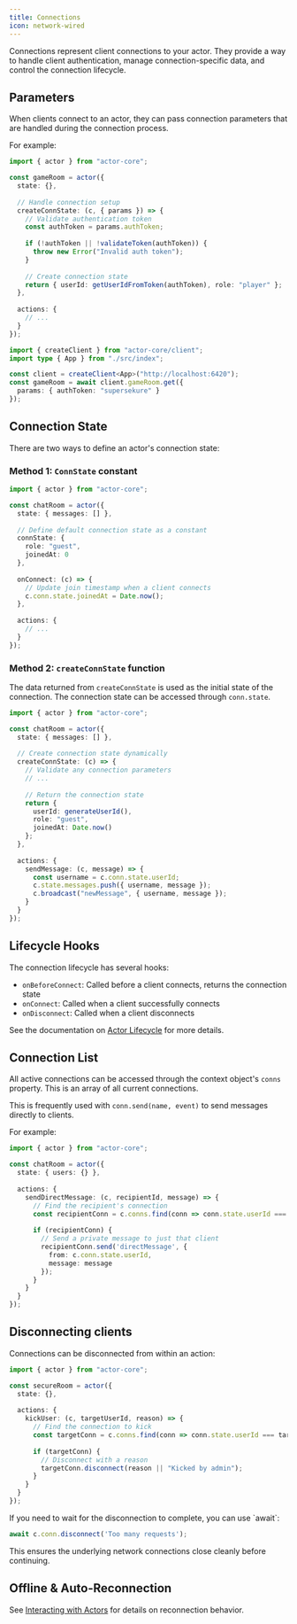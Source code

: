 ```yaml
---
title: Connections
icon: network-wired
---
```


Connections represent client connections to your actor. They provide a way to handle client authentication, manage connection-specific data, and control the connection lifecycle.

## Parameters

When clients connect to an actor, they can pass connection parameters that are handled during the connection process.

For example:

<CodeGroup>

```typescript actor.ts
import { actor } from "actor-core";

const gameRoom = actor({
  state: {},
  
  // Handle connection setup
  createConnState: (c, { params }) => {
    // Validate authentication token
    const authToken = params.authToken;
    
    if (!authToken || !validateToken(authToken)) {
      throw new Error("Invalid auth token");
    }
    
    // Create connection state
    return { userId: getUserIdFromToken(authToken), role: "player" };
  },
  
  actions: {
    // ...
  }
});
```

```typescript client.ts
import { createClient } from "actor-core/client";
import type { App } from "./src/index";

const client = createClient<App>("http://localhost:6420");
const gameRoom = await client.gameRoom.get({
  params: { authToken: "supersekure" }
});
```

</CodeGroup>

## Connection State

There are two ways to define an actor's connection state:

### Method 1: `ConnState` constant

```typescript
import { actor } from "actor-core";

const chatRoom = actor({
  state: { messages: [] },
  
  // Define default connection state as a constant
  connState: {
    role: "guest",
    joinedAt: 0
  },
  
  onConnect: (c) => {
    // Update join timestamp when a client connects
    c.conn.state.joinedAt = Date.now();
  },
  
  actions: {
    // ...
  }
});
```

### Method 2: `createConnState` function

The data returned from `createConnState` is used as the initial state of the connection. The connection state can be accessed through `conn.state`.

```typescript
import { actor } from "actor-core";

const chatRoom = actor({
  state: { messages: [] },
  
  // Create connection state dynamically
  createConnState: (c) => {
    // Validate any connection parameters
    // ...
    
    // Return the connection state
    return { 
      userId: generateUserId(),
      role: "guest",
      joinedAt: Date.now()
    };
  },
  
  actions: {
    sendMessage: (c, message) => {
      const username = c.conn.state.userId;
      c.state.messages.push({ username, message });
      c.broadcast("newMessage", { username, message });
    }
  }
});
```

## Lifecycle Hooks

The connection lifecycle has several hooks:

- `onBeforeConnect`: Called before a client connects, returns the connection state
- `onConnect`: Called when a client successfully connects
- `onDisconnect`: Called when a client disconnects

See the documentation on [Actor Lifecycle](/concepts/lifecycle) for more details.

## Connection List

All active connections can be accessed through the context object's `conns` property. This is an array of all current connections.

This is frequently used with `conn.send(name, event)` to send messages directly to clients.

For example:

```typescript
import { actor } from "actor-core";

const chatRoom = actor({
  state: { users: {} },
  
  actions: {
    sendDirectMessage: (c, recipientId, message) => {
      // Find the recipient's connection
      const recipientConn = c.conns.find(conn => conn.state.userId === recipientId);
      
      if (recipientConn) {
        // Send a private message to just that client
        recipientConn.send('directMessage', {
          from: c.conn.state.userId,
          message: message
        });
      }
    }
  }
});
```

## Disconnecting clients

Connections can be disconnected from within an action:

```typescript
import { actor } from "actor-core";

const secureRoom = actor({
  state: {},
  
  actions: {
    kickUser: (c, targetUserId, reason) => {
      // Find the connection to kick
      const targetConn = c.conns.find(conn => conn.state.userId === targetUserId);
      
      if (targetConn) {
        // Disconnect with a reason
        targetConn.disconnect(reason || "Kicked by admin");
      }
    }
  }
});
```

<Tip>
If you need to wait for the disconnection to complete, you can use `await`:

```typescript
await c.conn.disconnect('Too many requests');
```

This ensures the underlying network connections close cleanly before continuing.
</Tip>

## Offline & Auto-Reconnection

See [Interacting with Actors](/concepts/interacting-with-actors#offline-and-auto-reconnection) for details on reconnection behavior.
